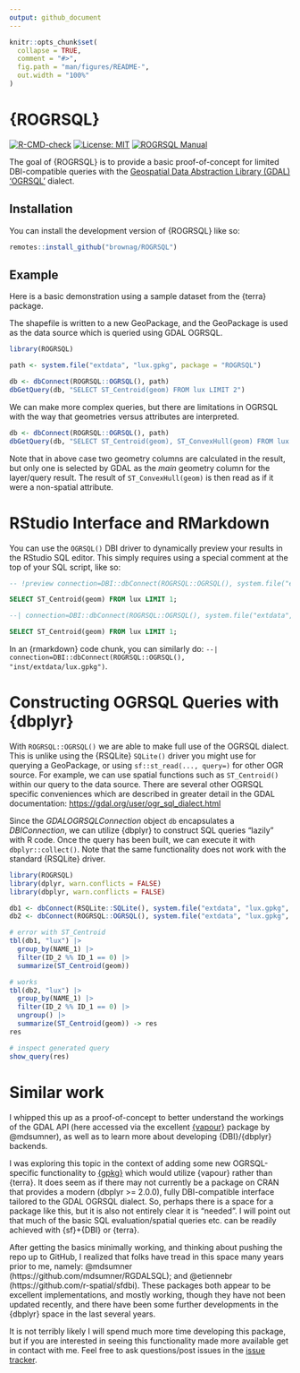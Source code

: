 ```yaml
---
output: github_document
---
```


<!-- README.md is generated from README.Rmd. Please edit that file -->

```r
knitr::opts_chunk$set(
  collapse = TRUE,
  comment = "#>",
  fig.path = "man/figures/README-",
  out.width = "100%"
)
```

# {ROGRSQL}

<!-- badges: start -->
[![R-CMD-check](https://github.com/brownag/ROGRSQL/actions/workflows/R-CMD-check.yaml/badge.svg)](https://github.com/brownag/ROGRSQL/actions/workflows/R-CMD-check.yaml)
[![License: MIT](https://img.shields.io/badge/License-MIT-yellow.svg)](https://opensource.org/license/MIT/)
[![ROGRSQL Manual](https://img.shields.io/badge/docs-HTML-informational)](https://humus.rocks/ROGRSQL/)
<!-- badges: end -->

The goal of {ROGRSQL} is to provide a basic proof-of-concept for limited DBI-compatible queries with the [Geospatial Data Abstraction Library (GDAL)](https://gdal.org/) ['OGRSQL'](https://gdal.org/user/ogr_sql_dialect.html) dialect.

## Installation

You can install the development version of {ROGRSQL} like so:

``` r
remotes::install_github("brownag/ROGRSQL")
```

## Example

Here is a basic demonstration using a sample dataset from the {terra} package.

The shapefile is written to a new GeoPackage, and the GeoPackage is used as the data source which is queried using GDAL OGRSQL.

```r
library(ROGRSQL)

path <- system.file("extdata", "lux.gpkg", package = "ROGRSQL")

db <- dbConnect(ROGRSQL::OGRSQL(), path)
dbGetQuery(db, "SELECT ST_Centroid(geom) FROM lux LIMIT 2")
```

We can make more complex queries, but there are limitations in OGRSQL with the way that geometries versus attributes are interpreted.

```r
db <- dbConnect(ROGRSQL::OGRSQL(), path)
dbGetQuery(db, "SELECT ST_Centroid(geom), ST_ConvexHull(geom) FROM lux LIMIT 2")
```

Note that in above case two geometry columns are calculated in the result, but only one is selected by GDAL as the _main_ geometry column for the layer/query result. The result of `ST_ConvexHull(geom)` is then read as if it were a non-spatial attribute.

# RStudio Interface and RMarkdown

You can use the `OGRSQL()` DBI driver to dynamically preview your results in the RStudio SQL editor. This simply requires using a special comment at the top of your SQL script, like so:

```sql
-- !preview connection=DBI::dbConnect(ROGRSQL::OGRSQL(), system.file("extdata", "lux.gpkg", package = "ROGRSQL"))

SELECT ST_Centroid(geom) FROM lux LIMIT 1;
```

```sql
--| connection=DBI::dbConnect(ROGRSQL::OGRSQL(), system.file("extdata", "lux.gpkg", package = "ROGRSQL"))

SELECT ST_Centroid(geom) FROM lux LIMIT 1;
```

In an {rmarkdown} code chunk, you can similarly do:
 `--| connection=DBI::dbConnect(ROGRSQL::OGRSQL(),  "inst/extdata/lux.gpkg")`.

# Constructing OGRSQL Queries with {dbplyr}

With `ROGRSQL::OGRSQL()` we are able to make full use of the OGRSQL dialect. This is unlike using the {RSQLite} `SQLite()` driver you might use for querying a GeoPackage, or using `sf::st_read(..., query=)` for other OGR source. For example, we can use spatial functions such as `ST_Centroid()` within our query to the data source. There are several other OGRSQL specific conveniences which are described in greater detail in the GDAL documentation: <https://gdal.org/user/ogr_sql_dialect.html>

Since the _GDALOGRSQLConnection_ object `db` encapsulates a _DBIConnection_, we can utilize {dbplyr} to construct SQL queries "lazily" with R code. Once the query has been built, we can execute it with `dbplyr::collect()`. Note that the same functionality does not work with the standard {RSQLite} driver.

```r
library(ROGRSQL)
library(dplyr, warn.conflicts = FALSE)
library(dbplyr, warn.conflicts = FALSE)

db1 <- dbConnect(RSQLite::SQLite(), system.file("extdata", "lux.gpkg", package = "ROGRSQL"))
db2 <- dbConnect(ROGRSQL::OGRSQL(), system.file("extdata", "lux.gpkg", package = "ROGRSQL"))

# error with ST_Centroid
tbl(db1, "lux") |> 
  group_by(NAME_1) |> 
  filter(ID_2 %% ID_1 == 0) |> 
  summarize(ST_Centroid(geom))

# works
tbl(db2, "lux") |> 
  group_by(NAME_1) |>  
  filter(ID_2 %% ID_1 == 0) |> 
  ungroup() |> 
  summarize(ST_Centroid(geom)) -> res
res

# inspect generated query
show_query(res)
```

# Similar work

I whipped this up as a proof-of-concept to better understand the workings of the GDAL API (here accessed via the excellent [{vapour}](https://github.com/hypertidy/vapour/) package by @mdsumner), as well as to learn more about developing {DBI}/{dbplyr} backends. 

I was exploring this topic in the context of adding some new OGRSQL-specific functionality to [{gpkg}](https://github.com/brownag/gpkg/) which would utilize {vapour} rather than {terra}. It does seem as if there may not currently be a package on CRAN that provides a modern (dbplyr >= 2.0.0), fully DBI-compatible interface tailored to the GDAL OGRSQL dialect. So, perhaps there is a space for a package like this, but it is also not entirely clear it is "needed". I will point out that much of the basic SQL evaluation/spatial queries etc. can be readily achieved with {sf}+{DBI} or {terra}.

After getting the basics minimally working, and thinking about pushing the repo up to GitHub, I realized that folks have tread in this space many years prior to me, namely: @mdsumner (https://github.com/mdsumner/RGDALSQL); and @etiennebr (https://github.com/r-spatial/sfdbi). These packages both appear to be excellent implementations, and mostly working, though they have not been updated recently, and there have been some further developments in the {dbplyr} space in the last several years.

It is not terribly likely I will spend much more time developing this package, but if you are interested in seeing this functionality made more available get in contact with me. Feel free to ask questions/post issues in the [issue tracker](https://github.com/brownag/ROGRSQL/issues/).

